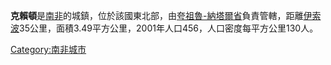 {{noteTA
|1=zh:夸祖魯;zh-cn:夸祖鲁;zh-hk:夸祖魯;
}}

'''克賴頓'''是[[南非|南非]]的城鎮，位於該國東北部，由[[夸祖魯-納塔爾省|夸祖魯-納塔爾省]]負責管轄，距離[[伊索波|伊索波]]35公里，面積3.49平方公里，2001年人口456，人口密度每平方公里130人。

{{SouthAfrica-geo-stub}}
[[Category:南非城市|Category:南非城市]]